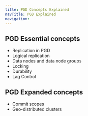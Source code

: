 ```yaml
---
title: PGD Concepts Explained
navTitle: PGD Explained
navigation:
---
```


## PGD Essential concepts

* Replication in PGD
* Logical replication
* Data nodes and data node groups
* Locking
* Durability
* Lag Control

## PGD Expanded concepts

* Commit scopes
* Geo-distributed clusters

